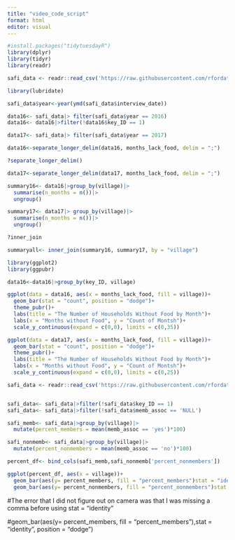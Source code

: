 ```yaml
---
title: "video_code_script"
format: html
editor: visual
---
```


```r
#install.packages("tidytuesdayR")
library(dplyr)
library(tidyr)
library(readr)

safi_data <- readr::read_csv('https://raw.githubusercontent.com/rfordatascience/tidytuesday/master/data/2023/2023-06-13/safi_data.csv')
```

```r
library(lubridate)

safi_data$year<-year(ymd(safi_data$interview_date))

data16<- safi_data|> filter(safi_data$year == 2016)
data16<- data16|>filter(!data16$key_ID == 1)

data17<- safi_data|> filter(safi_data$year == 2017)

```

```r

data16<-separate_longer_delim(data16, months_lack_food, delim = ";")

?separate_longer_delim()

data17<-separate_longer_delim(data17, months_lack_food, delim = ";")
```

```r

summary16<- data16|>group_by(village)|>
  summarise(n_months = n())|>
  ungroup()

summary17<- data17|> group_by(village)|>
  summarise(n_months = n())|>
  ungroup()

?inner_join

summaryall<- inner_join(summary16, summary17, by = "village")

```

```r
library(ggplot2)
library(ggpubr)

data16<-data16|>group_by(key_ID, village)

ggplot(data = data16, aes(x = months_lack_food, fill = village))+
  geom_bar(stat = "count", position = "dodge")+
  theme_pubr()+
  labs(title = "The Number of Households Without Food by Month")+
  labs(x = "Months without Food", y = "Count of Montsh")+
  scale_y_continuous(expand = c(0,0), limits = c(0,35))

ggplot(data = data17, aes(x = months_lack_food, fill = village))+
  geom_bar(stat = "count", position = "dodge")+
  theme_pubr()+
  labs(title = "The Number of Households Without Food by Month")+
  labs(x = "Months without Food", y = "Count of Montsh")+
  scale_y_continuous(expand = c(0,0), limits = c(0,25))


```

```r

safi_data <- readr::read_csv('https://raw.githubusercontent.com/rfordatascience/tidytuesday/master/data/2023/2023-06-13/safi_data.csv')


safi_data<- safi_data|>filter(!safi_data$key_ID == 1)
safi_data<- safi_data|>filter(!safi_data$memb_assoc == 'NULL')

safi_memb<- safi_data|>group_by(village)|>
  mutate(percent_members = mean(memb_assoc == 'yes')*100)

safi_nonmemb<- safi_data|>group_by(village)|>
  mutate(percent_nonmembers = mean(memb_assoc == 'no')*100)

percent_df<- bind_cols(safi_memb,safi_nonmemb['percent_nonmembers'])


```

```r

ggplot(percent_df, aes(x = village))+
  geom_bar(aes(y= percent_members, fill = "percent_members")stat = "identity", position = "dodge")+
  geom_bar(aes(y= percent_nonmembers, fill = "percent_nonmembers")stat = "identity", position = "dodge")
```

#The error that I did not figure out on camera was that I was missing a comma before using stat = "identity"

#geom_bar(aes(y= percent_members, fill = "percent_members"),stat = "identity", position = "dodge")
